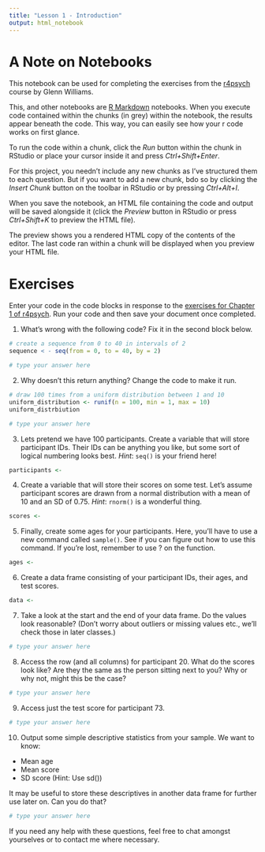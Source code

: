 ```yaml
---
title: "Lesson 1 - Introduction"
output: html_notebook
---
```


# A Note on Notebooks

This notebook can be used for completing the exercises from the [r4psych](http://glennwilliams.me/r4psych/) course by Glenn Williams. 

This, and other notebooks are [R Markdown](http://rmarkdown.rstudio.com) notebooks. When you execute code contained within the chunks (in grey) within the notebook, the results appear beneath the code. This way, you can easily see how your r code works on first glance.

To run the code within a chunk, click the *Run* button within the chunk in RStudio or place your cursor inside it and press *Ctrl+Shift+Enter*. 

For this project, you needn't include any new chunks as I've structured them to each question. But if you want to add a new chunk, bdo so by clicking the *Insert Chunk* button on the toolbar in RStudio or by pressing *Ctrl+Alt+I*.

When you save the notebook, an HTML file containing the code and output will be saved alongside it (click the *Preview* button in RStudio or press *Ctrl+Shift+K* to preview the HTML file).

The preview shows you a rendered HTML copy of the contents of the editor. The last code ran within a chunk will be displayed when you preview your HTML file.

# Exercises

Enter your code in the code blocks in response to the [exercises for Chapter 1 of r4psych](http://glennwilliams.me/r4psych/introduction.html#exercises). Run your code and then save your document once completed.

1. What's wrong with the following code? Fix it in the second block below.
```r
# create a sequence from 0 to 40 in intervals of 2
sequence < - seq(from = 0, to = 40, by = 2)
```

```r
# type your answer here

```

2. Why doesn't this return anything? Change the code to make it run.
```r
# draw 100 times from a uniform distribution between 1 and 10
uniform_distribution <- runif(n = 100, min = 1, max = 10)
uniform_distrbiution
```

```r
# type your answer here

```

3. Lets pretend we have 100 participants. Create a variable that will store participant IDs. Their IDs can be anything you like, but some sort of logical numbering looks best. *Hint*: `seq()` is your friend here!
```r
participants <- 

```

4. Create a variable that will store their scores on some test. Let's assume participant scores are drawn from a normal distribution with a mean of 10 and an SD of 0.75. *Hint*: `rnorm()` is a wonderful thing.
```r
scores <- 

```

5. Finally, create some ages for your participants. Here, you'll have to use a new command called `sample()`. See if you can figure out how to use this command. If you're lost, remember to use ? on the function.
```r
ages <-

```

6. Create a data frame consisting of your participant IDs, their ages, and test scores.
```r
data <- 

```

7. Take a look at the start and the end of your data frame. Do the values look reasonable? (Don't worry about outliers or missing values etc., we'll check those in later classes.)
```r
# type your answer here

```

8. Access the row (and all columns) for participant 20. What do the scores look like? Are they the same as the person sitting next to you? Why or why not, might this be the case?
```r
# type your answer here

```

9. Access just the test score for participant 73.
```r
# type your answer here

```

10. Output some simple descriptive statistics from your sample. We want to know:

- Mean age
- Mean score
- SD score (Hint: Use sd())

It may be useful to store these descriptives in another data frame for further use later on. Can you do that?
```r
# type your answer here

```

If you need any help with these questions, feel free to chat amongst yourselves or to contact me where necessary.